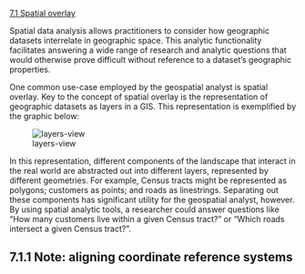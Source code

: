 [7.1 Spatial overlay](https://walker-data.com/census-r/spatial-analysis-with-us-census-data.html#spatial-overlay)

Spatial data analysis allows practitioners to consider how geographic datasets interrelate in geographic space. This analytic functionality facilitates answering a wide range of research and analytic questions that would otherwise prove difficult without reference to a dataset’s geographic properties.

One common use-case employed by the geospatial analyst is spatial overlay. Key to the concept of spatial overlay is the representation of geographic datasets as layers in a GIS. This representation is exemplified by the graphic below:

![layers-view](../../.imgs/layers-view.png)

In this representation, different components of the landscape that interact in the real world are abstracted out into different layers, represented by different geometries. For example, Census tracts might be represented as polygons; customers as points; and roads as linestrings. Separating out these components has significant utility for the geospatial analyst, however. By using spatial analytic tools, a researcher could answer questions like “How many customers live within a given Census tract?” or “Which roads intersect a given Census tract?”.

## 7.1.1 Note: aligning coordinate reference systems

























